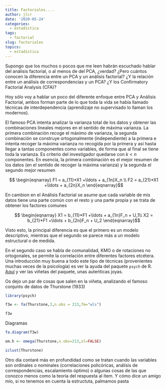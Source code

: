 ```yaml
---
title: Factoriales....
author: jlcr
date: '2020-05-24'
categories:
  - estadística
tags:
  - factorial
slug: factoriales
topics:
  - estadística
---
```



Supongo que los muchos o pocos que me leen habrán escuchado hablar del análisis factorial, o al menos de del PCA, ¿verdad? ¿Pero cuántos conocen la diferencia entre un PCA y un análisis factorial? ¿Y la relación entre un análisis de correspondencias y un PCA? ¿Y los Confirmatory Factorial Analysis (CFA)?  


Hoy sólo voy a hablar un poco del diferente enfoque entre PCA y Análisis Factorial, ambos forman parte de lo que toda la vida se había llamado técnicas de interdependencia (aprendizaje no supervisado lo llaman los modernos). 

El famoso PCA intenta analizar la varianza total de los datos y obtener las combinaciones lineales mejores en el sentido de máxima varianza. La primera combinación recoge el máximo de varianza, la segunda combinación se construye ortogonalmente (independiente) a la primera e intenta recoger la máxima varianza no recogida por la primera y así hasta llegar a tantas componentes como variables, de forma que al final se tiene toda la varianza.
Es criterio del investigador quedarse con $k<n$ componentes. En esencia, la primera combinación es el mejor resumen de los datos (en el sentido de recoger la máxima varianza) y la segunda el segundo mejor resumen

$$ \begin{eqnarray} F1 = a_{11}*X1 +\ldots  + a_{1n}X_n \\
F2 =  a_{21}*X1 +\ldots  + a_{2n}X_n
\end{eqnarray}$$


En cambion en el Análisis Factorial se asume que cada variable de mis datos tiene una parte común con el resto y una parte propia y se trata de obtener los factores comunes


$$ \begin{eqnarray} X1 = b_{11}*F1 +\ldots  + a_{1n}F_n  + U_1\\
X2 =  b_{21}*F1 +\ldots  + b_{2n}F_n + U_2
\end{eqnarray}$$


Visto esto, la principal diferencia es que el primero es un modelo descriptivo, mientras que el segundo se parece más a un modelo estructural o de medida. 

En el segundo caso se habla de comunalidad, KMO o de rotaciones no ortogonales, se permite la correlación entre diferentes factores etcétera. Una introducción muy buena a todo este tipo de técnicas (provenientes muchas veces de la psicología) es ver la ayuda del paquete `psych` de R. [Aquí](https://personality-project.org/r/psych/) y ver las viñetas del paquete, unas auteńticas joyas. 


Os dejo un par de cosas que salen en la viñeta, analizando el famoso conjunto de datos de Thurstone (1933)


```r
library(psych)

```
```r
f3w <- fa(Thurstone,3,n.obs = 213,fm="wls")

f3w
```

Diagramas

```r
fa.diagram(f3w)
```


```r
om.h <- omega(Thurstone,n.obs=213,sl=FALSE)
```


```r
iclust(Thurstone)
```

Otro día contaré más en profundidad como se tratan cuando las variables son ordinales o nominales (correlaciones policóricas, análisis de correspondencias, escalamiento óptimo) o algunas cosas de las que conozco menos como la teoría del respuesta al ítem. Y cómo dice un amigo mío, si no tenemos en cuenta la estructuta, palmamos pasta

